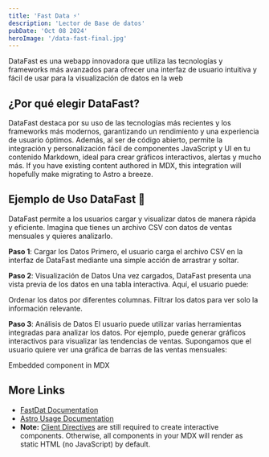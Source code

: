 ```yaml
---
title: 'Fast Data ⚡'
description: 'Lector de Base de datos'
pubDate: 'Oct 08 2024'
heroImage: '/data-fast-final.jpg'
---
```


DataFast es una webapp innovadora que utiliza las tecnologías y frameworks más avanzados para ofrecer una interfaz de usuario intuitiva y fácil de usar para la visualización de datos en la web

## ¿Por qué elegir DataFast?

DataFast destaca por su uso de las tecnologías más recientes y los frameworks más modernos, garantizando un rendimiento y una experiencia de usuario óptimos. Además, al ser de código abierto, permite la integración y personalización fácil de componentes JavaScript y UI en tu contenido Markdown, ideal para crear gráficos interactivos, alertas y mucho más.
If you have existing content authored in MDX, this integration will hopefully make migrating to Astro a breeze.

## Ejemplo de Uso DataFast 🚀

DataFast permite a los usuarios cargar y visualizar datos de manera rápida y eficiente. Imagina que tienes un archivo CSV con datos de ventas mensuales y quieres analizarlo.

**Paso 1**: Cargar los Datos
Primero, el usuario carga el archivo CSV en la interfaz de DataFast mediante una simple acción de arrastrar y soltar.

**Paso 2**: Visualización de Datos
Una vez cargados, DataFast presenta una vista previa de los datos en una tabla interactiva. Aquí, el usuario puede:

Ordenar los datos por diferentes columnas.
Filtrar los datos para ver solo la información relevante.

**Paso 3**: Análisis de Datos
El usuario puede utilizar varias herramientas integradas para analizar los datos. Por ejemplo, puede generar gráficos interactivos para visualizar las tendencias de ventas. Supongamos que el usuario quiere ver una gráfica de barras de las ventas mensuales:


<HeaderLink href="#" onclick="alert('clicked!')">
	Embedded component in MDX
</HeaderLink>

## More Links

- [FastDat Documentation](https://github.com/CesarMartinez7/DataFast)
- [Astro Usage Documentation](https://docs.astro.build/en/guides/markdown-content/#markdown-and-mdx-pages)
- **Note:** [Client Directives](https://docs.astro.build/en/reference/directives-reference/#client-directives) are still required to create interactive components. Otherwise, all components in your MDX will render as static HTML (no JavaScript) by default.
